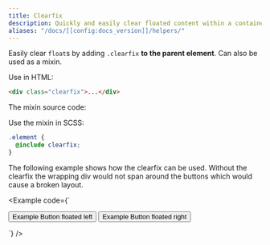 ```yaml
---
title: Clearfix
description: Quickly and easily clear floated content within a container by adding a clearfix utility.
aliases: "/docs/[[config:docs_version]]/helpers/"
---
```


Easily clear `float`s by adding `.clearfix` **to the parent element**. Can also be used as a mixin.

Use in HTML:

```html
<div class="clearfix">...</div>
```

The mixin source code:

<ScssDocs name="clearfix" file="scss/mixins/_clearfix.scss" />

Use the mixin in SCSS:

```scss
.element {
  @include clearfix;
}
```

The following example shows how the clearfix can be used. Without the clearfix the wrapping div would not span around the buttons which would cause a broken layout.

<Example code={`<div class="bg-info clearfix">
  <button type="button" class="btn btn-secondary float-start">Example Button floated left</button>
  <button type="button" class="btn btn-secondary float-end">Example Button floated right</button>
</div>`} />
